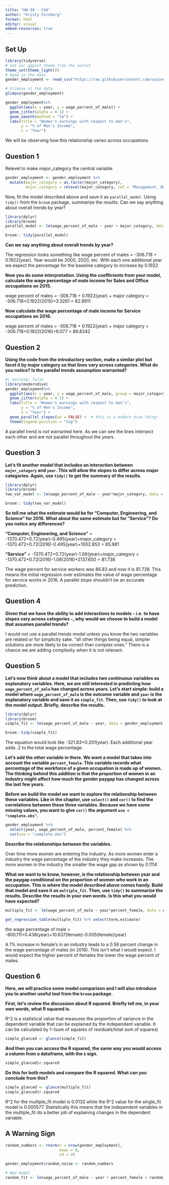 ```yaml
---
title: "HW 09 - Ch6"
author: "Kristy Feinberg"
format: html
editor: visual
embed-resources: true
---
```


## Set Up

```r
library(tidyverse)
# Set our ggplot theme from the outset
theme_set(theme_light())
# Read in the data 
gender_employment <- read_csv("https://raw.githubusercontent.com/vaiseys/dav-course/main/Data/gender_employment.csv")

# Glimpse at the data 
glimpse(gender_employment)
```

```r
gender_employment%>% 
  ggplot(aes(x = year, y = wage_percent_of_male)) +
  geom_jitter(alpha = 0.1) + 
  geom_smooth(method = "lm") + 
  labs(title = "Women's earnings with respect to men's", 
       y = "% of Men's Income", 
       x = "Year")
```

We will be observing how this relationship varies across occupations

## Question 1

Relevel to make major_category the central variable

```r
gender_employment <- gender_employment %>% 
  mutate(major_category = as.factor(major_category), 
         major_category = relevel(major_category, ref = "Management, Business, and Financial"))
```

Now, fit the model described above and save it as `parallel_model`. Using `tidy()` from the `broom` package, summarize the results. Can we say anything about overall trends by year?

```r
library(dplyr)
library(broom)
parallel_model <- lm(wage_percent_of_male ~ year + major_category, data = gender_employment)

broom:: tidy(parallel_model)

```

**Can we say anything about overall trends by year?**

The regression looks something like wage percent of males = -306.718 + 0.1922(year). Year would be 2000, 2020, etc. With each one additional year we expect the percentage for the baseline category to increase by 0.1922

**Now you do some interpretation. Using the coefficients from your model, calculate the wage percentage of male income for Sales and Office occupations on 2015.**

wage percent of males = -306.718 + 0.1922(year) + major category = -306.718+0.1922(2015)+3.3261 = 82.8911

**Now calculate the wage percentage of male income for Service occupations on 2016.**

wage percent of males = -306.718 + 0.1922(year) + major category = -306.718+0.1922(2016)+6.077 = 86.8342

## Question 2

**Using the code from the introductory section, make a similar plot but facet it by major category so that lines vary across categories. What do you notice? Is the parallel trends assumption warranted?**

```r
#| warning: false
library(moderndive)
gender_employment%>% 
  ggplot(aes(x = year, y = wage_percent_of_male, group = major_category,colour=major_category)) +
  geom_jitter(alpha = 0.1) + 
  labs(title = "Women's earnings with respect to men's", 
       y = "% of Men's Income", 
       x = "Year") +
  geom_parallel_slopes(se = FALSE) +  # this is a modern dive thing!
  theme(legend.position = "top")

```

A parallel trend is not warranted here. As we can see the lines intersect each other and are not parallel throughout the years.

## Question 3

**Let's fit another model that includes an interaction between `major_category` and `year`. This will allow the slopes to differ across major categories. Again, use `tidy()` to get the summary of the results.**

```r
library(dplyr)
library(broom)
two_var_model <- lm(wage_percent_of_male ~ year*major_category, data = gender_employment)

broom:: tidy(two_var_model)

```

**So tell me what the estimate would be for "Computer, Engineering, and Science" for 2016. What about the same estimate but for "Service"? Do you notice any differences?**

**"Computer, Engineering, and Science"** = -1370.472+0.72(year)-0.495(year)+major_category = -1370.472+0.72(2016)-0.495(year)+1002.853 = 85.981

**"Service"** = -1370.472+0.72(year)-1.06(year)+major_category = -1370.472+0.72(2016)-1.06(2016)+2137.650 = 81.738

The wage percent for service workers was 86.83 and now it is 81.738. This means the initial regression over estimates the value of wage percentage for service works in 2016. A parallel slope shouldn't be an accurate prediction.

## Question 4

**Given that we have the ability to add interactions to models - i.e. to have slopes vary across categories -, why would we choose to build a model that assumes parallel trends?**

I would not use a parallel trends model unless you know the two variables are related or for simplicity sake. "all other things being equal, simpler solutions are more likely to be correct than complex ones." There is a chance we are adding complexity when it is not relevant.

## Question 5

**Let's now think about a model that includes two continuous variables as explanatory variables. Here, we are still interested in predicting how `wage_percent_of_male` has changed across years. Let's start simple: build a model where `wage_percent_of_male` is the outcome variable and `year` is the explanatory variable and save it as `simple_fit`. Then, use `tidy()` to look at the model output. Briefly, describe the results.**

```r
library(dplyr)
library(broom)
simple_fit <- lm(wage_percent_of_male ~ year, data = gender_employment)

broom::tidy(simple_fit)
```

The equation would look like -321.83+0.201(year). Each additional year adds .2 to the total wage percentage.

**Let's add the other variable in there. We want a model that takes into account the variable `percent_female`. This variable records what percentage of the workforce of a given occupation is made up of women. The thinking behind this addition is that the proportion of women in an industry might affect how much the gender paygap has changed across the last few years.**

**Before we build the model we want to explore the relationship between these variables. Like in the chapter, use `select()` and `cor()` to find the correlations between these three variables. Because we have some missing values, you want to give `cor()` the argument `use = "complete.obs"`.**

```r
gender_employment %>% 
  select(year, wage_percent_of_male, percent_female) %>% 
  cor(use = "complete.obs")
```

**Describe the relationships between the variables.**

Over time more women are entering the industry. As more women enter a industry the wage percentage of the industry they make increases. The more women in the industry the smaller the wage gap as shown by 0.1114

**What we want to to know, however, is the relationship between year and the paygap conditional on the proportion of women who work in an occupation. This is where the model described above comes handy. Build that model and save it as `multiple_fit`. Then, use `tidy()` to summarize the results. Describe the results in your own words. Is this what you would have expected?**

```r
multiple_fit <- lm(wage_percent_of_male ~ year*percent_female, data = gender_employment)

get_regression_table(multiple_fit) %>% select(term,estimate)
```

the wage percentage of male = -800.111+0.438(year)+10.637(female)-0.005(female)(year)

A 1% increase in female's in an industry leads to a 0.56 percent change in the wage percentage of males (in 2016). This isn't what I would expect. I would expect the higher percent of females the lower the wage percent of males.

## Question 6

**Here, we will practice some model comparison and I will also introduce you to another useful tool from the `broom` package.**

**First, let's review the discussion about R squared. Briefly tell me, in your own words, what R squared is.**

R\^2 is a statistical value that measures the proportion of variance in the dependent variable that can be explained by the independent variable. It can be calculated by 1-(sum of squares of residuals/total sum of squares)

```r
simple_glanced <- glance(simple_fit)
```

**And then you can access the R squared, the same way you would access a column from a dataframe, with the `$` sign.**

```r
simple_glanced$r.squared
```

**Do this for both models and compare the R squared. What can you conclude from this?**

```r
simple_glanced <- glance(multiple_fit)
simple_glanced$r.squared
```

R\^2 for the multiple_fit model is 0.0132 while the R\^2 value for the single_fit model is 0.000577. Statistically this means that the independent variables in the multiple_fit do a better job of explaining changes in the dependent variable.

## A Warning Sign

```r
random_numbers <- rnorm(n = nrow(gender_employment), 
                        mean = 0, 
                        sd = 4)
```

```r
gender_employment$random_noise <- random_numbers

# New model 
random_fit <- lm(wage_percent_of_male ~ year + percent_female + random_noise, data = gender_employment)
```

